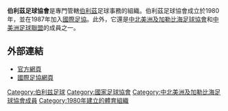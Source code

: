 {{NoteTA
|T=zh-cn:伯利兹足球协会; zh-tw:貝里斯足球協會; zh-hk:伯利茲足球協會; zh-sg:伯利兹足球协会;
|1=zh-cn:伯利兹足球协会; zh-tw:貝里斯足球協會; zh-hk:伯利茲足球協會; zh-sg:伯利兹足球协会;
|2=zh-cn:伯利兹; zh-tw:貝里斯; zh-hk:伯利茲; zh-sg:伯利兹;
}}
{{國家足協
|Name               = 伯利茲足球協會 
|Logo               =  FA Belize.svg
|Founded            = 1980年
|FIFA affiliation   = 1987年
|Region             = [[中北美洲及加勒比海足球協會|中北美洲及加勒比海足球協會]]
|Region affiliation = 1986年
|Subregion             = [[中美洲足球聯盟|中美洲足球聯盟]]
|Subregion affiliation = ?
|President          = Ruperto Vicente
}}

'''伯利茲足球協會'''是專門管轄[[伯利茲|伯利茲]]足球事務的組織。伯利茲足球協會成立於1980年，並在1987年加入[[國際足協|國際足協]]。此外，它還是[[中北美洲及加勒比海足球協會|中北美洲及加勒比海足球協會]]和[[中美洲足球聯盟|中美洲足球聯盟]]的成員之一。

==外部連結==
* [https://web.archive.org/web/20100812042845/http://www.belizefootball.bz/ 官方網頁]
* [http://www.fifa.com/associations/association=blz/index.html 國際足協網頁] {{Wayback|url=http://www.fifa.com/associations/association=blz/index.html |date=20150330152030 }}

{{中北美洲及加勒比海足球協會成員}}

[[Category:伯利兹足球|Category:伯利兹足球]]
[[Category:國家足球協會|Category:國家足球協會]]
[[Category:中北美洲及加勒比海足球協會成員|Category:中北美洲及加勒比海足球協會成員]]
[[Category:1980年建立的體育組織|Category:1980年建立的體育組織]]